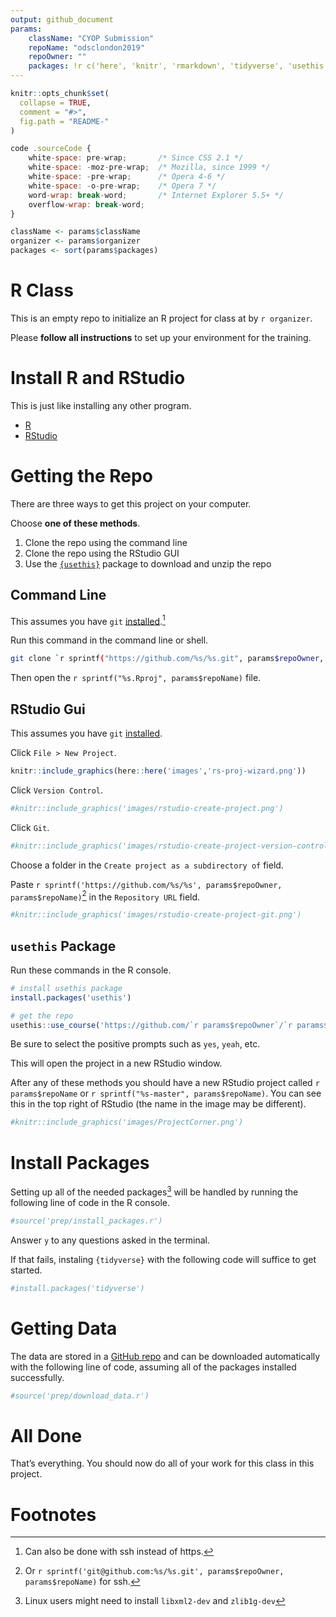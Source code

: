 ```yaml
---
output: github_document
params:
    className: "CYOP Submission"
    repoName: "odsclondon2019"
    repoOwner: ""
    packages: !r c('here', 'knitr', 'rmarkdown', 'tidyverse', 'usethis')
---
```


<!-- README.md is generated from README.Rmd. Please edit that file -->

```r
knitr::opts_chunk$set(
  collapse = TRUE,
  comment = "#>",
  fig.path = "README-"
)
```

```js
code .sourceCode {
    white-space: pre-wrap;       /* Since CSS 2.1 */
    white-space: -moz-pre-wrap;  /* Mozilla, since 1999 */
    white-space: -pre-wrap;      /* Opera 4-6 */
    white-space: -o-pre-wrap;    /* Opera 7 */
    word-wrap: break-word;       /* Internet Explorer 5.5+ */
    overflow-wrap: break-word;
}
```


```r
className <- params$className
organizer <- params$organizer
packages <- sort(params$packages)
```

# R Class

This is an empty repo to initialize an R project for class at by `r organizer`.

Please __follow all instructions__ to set up your environment for the training.

# Install R and RStudio

This is just like installing any other program.

- [R](https://cloud.r-project.org/)
- [RStudio](https://www.rstudio.com/products/rstudio/download/#download)

# Getting the Repo

There are three ways to get this project on your computer.

Choose __one of these methods__.

1. Clone the repo using the command line
1. Clone the repo using the RStudio GUI
1. Use the [`{usethis}`](https://usethis.r-lib.org) package to download and unzip the repo

## Command Line

This assumes you have `git` [installed](https://git-scm.com/book/en/v2/Getting-Started-Installing-Git).^[Can also be done with ssh instead of https.]

Run this command in the command line or shell.

```sh
git clone `r sprintf("https://github.com/%s/%s.git", params$repoOwner, params$repoName)`
```

Then open the ``r sprintf("%s.Rproj", params$repoName)`` file.

## RStudio Gui

This assumes you have `git` [installed](https://git-scm.com/book/en/v2/Getting-Started-Installing-Git).

Click `File > New Project`.

```r
knitr::include_graphics(here::here('images','rs-proj-wizard.png'))
```

Click `Version Control`.

```r
#knitr::include_graphics('images/rstudio-create-project.png')
```

Click `Git`.

```r
#knitr::include_graphics('images/rstudio-create-project-version-control.png')
```

Choose a folder in the `Create project as a subdirectory of` field.

Paste ``r sprintf('https://github.com/%s/%s', params$repoOwner, params$repoName)``^[Or ``r sprintf('git@github.com:%s/%s.git', params$repoOwner, params$repoName)`` for ssh.] in the `Repository URL` field.

```r
#knitr::include_graphics('images/rstudio-create-project-git.png')
```

## `usethis` Package

Run these commands in the R console.

```r
# install usethis package
install.packages('usethis')

# get the repo
usethis::use_course('https://github.com/`r params$repoOwner`/`r params$repoName`/archive/master.zip')
```

Be sure to select the positive prompts such as `yes`, `yeah`, etc.

This will open the project in a new RStudio window.

After any of these methods you should have a new RStudio project called ``r params$repoName`` or ``r sprintf("%s-master", params$repoName)``. You can see this in the top right of RStudio (the name in the image may be different).

```r
#knitr::include_graphics('images/ProjectCorner.png')
```

# Install Packages

Setting up all of the needed packages^[Linux users might need to install `libxml2-dev` and `zlib1g-dev`] will be handled by running the following line of code in the R console.

```r
#source('prep/install_packages.r')
```

Answer `y` to any questions asked in the terminal.

If that fails, instaling `{tidyverse}` with the following code will suffice to get started.

```r
#install.packages('tidyverse')
```

# Getting Data

The data are stored in a [GitHub repo](https://github.com/jaredlander/coursedata) and can be downloaded automatically with the following line of code, assuming all of the packages installed successfully.

```r
#source('prep/download_data.r')
```

# All Done

That's everything. You should now do all of your work for this class in this project.

# Footnotes
